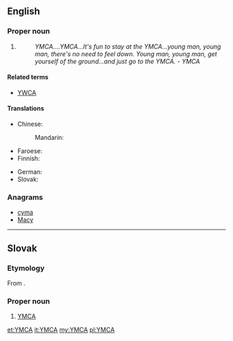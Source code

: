 ==English==
{{wikipedia}}

===Proper noun===
{{en-proper noun}}

# {{initialism of|{{w|Young Men's Christian Association}}}}
#: ''YMCA....YMCA...It's fun to stay at the YMCA...young man, young man, there's no need to feel down. Young man, young man, get yourself of the ground...and just go to the YMCA.'' - {{w|Village People}} ''YMCA''

====Related terms====
* [[YWCA]]

====Translations====
{{trans-top|Young Men's Christian Association}}
* Chinese:
*: Mandarin: {{t|cmn|基督教青年會|tr=jīdùjiào qīngnián huì}}
* Faroese: {{t-|fo|KFUM}}
* Finnish: {{t-|fi|NMKY}} {{qualifier|Nuorten Miesten Kristillinen Yhdistys}}
{{trans-mid}}
* German: {{t+|de|CVJM}}
* Slovak: {{t-|sk|YMCA}}<!--moved to Slovak entry: (pronounced ''imka'')-->
{{trans-bottom}}

===Anagrams===
* [[cyma#English|cyma]]
* [[Macy#English|Macy]]

----

==Slovak==

===Etymology===
From {{etyl|en|sk}} {{term|YMCA|lang=en}}.

===Proper noun===
{{sk-proper noun|g=n}}

# [[#English|YMCA]]

[[et:YMCA]]
[[it:YMCA]]
[[my:YMCA]]
[[pl:YMCA]]